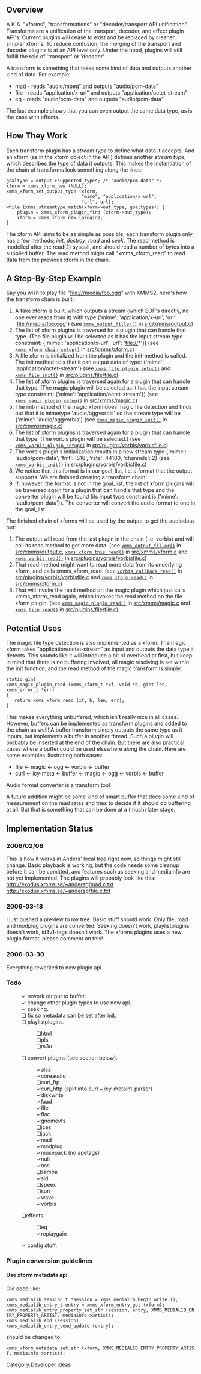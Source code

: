 ==Overview==
A.K.A. "xforms", "transformations" or "decoder/transport API unification". Transforms are a unification of the transport, decoder, and effect plugin API's. Current plugins will cease to exist and be replaced by cleaner, simpler xforms. To reduce confusion, the merging of the transport and decoder plugins is at an API level only. Under the hood, plugins will still fulfill the role of 'transport' or 'decoder'.

A transform is something that takes some kind of data and outputs another kind of data. For example:
* mad - reads "audio/mpeg" and outputs "audio/pcm-data"
* file - reads "application/x-url" and outputs "application/octet-stream"
* eq - reads "audio/pcm-data" and outputs "audio/pcm-data"
The last example shows that you can even output the same data type, as is the case with effects.

==How They Work==
Each transform plugin has a ''stream type'' to define what data it accepts. And an xform (as in the xform object in the API) defines another ''stream type'', which describes the type of data it outputs. This makes the instantiation of the chain of transforms look something along the lines:
 goaltype = output->supported_types; /* "audio/pcm-data" */
 xform = xmms_xform_new (NULL);
 xmms_xform_set_output_type (xform,
                             "mime", "application/x-url",
                             "url", url);
 while (xmms_streamtype_match(xform->out_type, goaltypes)) {
     plugin = xmms_xform_plugin_find (xform->out_type);
     xform = xmms_xform_new (plugin);
 }

The xform API aims to be as simple as possible; each transform plugin only has a few methods; ''init'', ''destroy'', ''read'' and ''seek''. The read method is modelled after the read(2) syscall, and should read a number of bytes into a supplied buffer. The read method might call "xmms_xform_read" to read data from the previous xform in the chain.

==A Step-By-Step Example==
Say you wish to play file "file:///media/foo.ogg" with XMMS2, here's how the transform chain is built:

# A fake xform is built, which outputs a stream (which EOF's directly, no one ever reads from it) with type {'mime': 'application/x-url', 'url': 'file://media/foo.ogg'} (see <code>[http://git.xmms.se/?p=xmms2-devel.git;a=blob;f=src/xmms/output.c#xmms_output_filler xmms_output_filler()]</code> in [http://git.xmms.se/?p=xmms2-devel.git;a=blob;f=src/xmms/output.c src/xmms/output.c])
# The list of xform plugins is traversed for a plugin that can handle that type. (The file plugin will be selected as it has the input stream type constraint: {'mime': 'application/x-url', 'url': 'file://*'}) (see <code>[http://git.xmms.se/?p=xmms2-devel.git;a=blob;f=src/xmms/xform.c#xmms_xform_chain_setup xmms_xform_chain_setup()]</code> in [http://git.xmms.se/?p=xmms2-devel.git;a=blob;f=src/xmms/xform.c src/xmms/xform.c])
# A file xform is initialized from the plugin and the init-method is called. The init method tells that it can output data of type: {'mime': 'application/octet-stream'} (see <code>[http://git.xmms.se/?p=xmms2-devel.git;a=blob;f=src/plugins/file/file.c#xmms_file_plugin_setup xmms_file_plugin_setup()]</code> and <code>[http://git.xmms.se/?p=xmms2-devel.git;a=blob;f=src/plugins/file/file.c#xmms_file_init xmms_file_init()]</code> in [http://git.xmms.se/?p=xmms2-devel.git;a=blob;f=src/plugins/file/file.c src/plugins/file/file.c])
# The list of xform plugins is traversed again for a plugin that can handle that type. (The magic plugin will be selected as it has the input stream type constraint: {'mime': 'application/octet-stream'}) (see <code>[http://git.xmms.se/?p=xmms2-devel.git;a=blob;f=src/xmms/magic.c#xmms_magic_plugin_setup xmms_magic_plugin_setup()]</code> in [http://git.xmms.se/?p=xmms2-devel.git;a=blob;f=src/xmms/magic.c src/xmms/magic.c])
# The init-method of the magic xform does magic file detection and finds out that it is mimetype 'audio/oggvorbis' so the stream type will be {'mime': 'audio/oggvorbis'} (see <code>[http://git.xmms.se/?p=xmms2-devel.git;a=blob;f=src/xmms/magic.c#xmms_magic_plugin_init xmms_magic_plugin_init()]</code> in [http://git.xmms.se/?p=xmms2-devel.git;a=blob;f=src/xmms/magic.c src/xmms/magic.c])
# The list of xform plugins is traversed again for a plugin that can handle that type. (The vorbis plugin will be selected.) (see <code>[http://git.xmms.se/?p=xmms2-devel.git;a=blob;f=src/plugins/vorbis/vorbisfile.c#xmms_vorbis_plugin_setup xmms_vorbis_plugin_setup()]</code> in [http://git.xmms.se/?p=xmms2-devel.git;a=blob;f=src/plugins/vorbis/vorbisfile.c src/plugins/vorbis/vorbisfile.c])
# The vorbis plugin's initialization results in a new stream type {'mime': 'audio/pcm-data', 'fmt': 'S16', 'rate': 44100, 'channels': 2} (see <code>[http://git.xmms.se/?p=xmms2-devel.git;a=blob;f=src/plugins/vorbis/vorbisfile.c#xmms_vorbis_init xmms_vorbis_init()]</code> in [http://git.xmms.se/?p=xmms2-devel.git;a=blob;f=src/plugins/vorbis/vorbisfile.c src/plugins/vorbis/vorbisfile.c])
# We notice that this format is in our goal_list, i.e. a format that the output supports. We are finished creating a transform chain!
# If, however, the format is not in the goal_list, the list of xform plugins will be traversed again for a plugin that can handle that type and the converter plugin will be found (its input type constraint is {'mime': 'audio/pcm-data'}). The converter will convert the audio format to one in the goal_list.

The finished chain of xforms will be used by the output to get the audiodata out:
# The output will read from the last plugin in the chain (i.e. vorbis) and will call its read method to get more data. (see <code>[http://git.xmms.se/?p=xmms2-devel.git;a=blob;f=src/xmms/output.c#xmms_output_filler xmms_output_filler()]</code> in [http://git.xmms.se/?p=xmms2-devel.git;a=blob;f=src/xmms/output.c src/xmms/output.c], <code>[http://git.xmms.se/?p=xmms2-devel.git;a=blob;f=src/xmms/xform.c#xmms_xform_this_read xmms_xform_this_read()]</code> in [http://git.xmms.se/?p=xmms2-devel.git;a=blob;f=src/xmms/xform.c src/xmms/xform.c] and <code>[http://git.xmms.se/?p=xmms2-devel.git;a=blob;f=src/plugins/vorbis/vorbisfile.c#xmms_vorbis_read xmms_vorbis_read()]</code> in [http://git.xmms.se/?p=xmms2-devel.git;a=blob;f=src/plugins/vorbis/vorbisfile.c src/plugins/vorbis/vorbisfile.c])
# That read method might want to read more data from its underlying xform, and calls xmms_xform_read. (see <code>[http://git.xmms.se/?p=xmms2-devel.git;a=blob;f=src/plugins/vorbis/vorbisfile.c#vorbis_callback_read vorbis_callback_read()]</code> in [http://git.xmms.se/?p=xmms2-devel.git;a=blob;f=src/plugins/vorbis/vorbisfile.c src/plugins/vorbis/vorbisfile.c] and <code>[http://git.xmms.se/?p=xmms2-devel.git;a=blob;f=src/xmms/xform.c#xmms_xform_read xmms_xform_read()]</code> in [http://git.xmms.se/?p=xmms2-devel.git;a=blob;f=src/xmms/xform.c src/xmms/xform.c])
# That will invoke the read method on the magic plugin which just calls xmms_xform_read again, which invokes the read method on the file xform plugin. (see <code>[http://git.xmms.se/?p=xmms2-devel.git;a=blob;f=src/xmms/magic.c#xmms_magic_plugin_read xmms_magic_plugin_read()]</code> in [http://git.xmms.se/?p=xmms2-devel.git;a=blob;f=src/xmms/magic.c src/xmms/magic.c] and <code>[http://git.xmms.se/?p=xmms2-devel.git;a=blob;f=src/plugins/file/file.c#xmms_file_read xmms_file_read()]</code> in [http://git.xmms.se/?p=xmms2-devel.git;a=blob;f=src/plugins/file/file.c src/plugins/file/file.c])

==Potential Uses==
The magic file type detection is also implemented as a xform. The magic xform takes "application/octet-stream" as input and outputs the data type it detects. This sounds like it will introduce a bit of overhead at first, but keep in mind that there is no buffering involved, all magic resolving is set within the init function, and the read method of the magic transform is simply:
 static gint
 xmms_magic_plugin_read (xmms_xform_t *xf, void *b, gint len,
 xmms_error_t *err)
 {
 	return xmms_xform_read (xf, b, len, err);
 }

This makes everything unbuffered, which isn't really nice in all cases. However, buffers can be implemented as transform plugins and added to the chain as well! A buffer transform simply outputs the same type as it inputs, but implements a buffer in another thread. Such a plugin will probably be inserted at the end of the chain. But there are also practical cases where a buffer could be used elsewhere along the chain. Here are some examples illustrating both cases:
* file <- magic <- ogg <- vorbis <- buffer
* curl <- icy-meta <- buffer <- magic <- ogg <- vorbis <- buffer

Audio format converter is a transform too!

A future addition might be some kind of smart buffer that does some kind of measurement on the read rates and tries to decide if it should do buffering at all. But that is something that can be done at a (much) later stage.

==Implementation Status==
===2006/02/06===
This is how it works in Anders' local tree right now, so things might still change. Basic playback is working, but the code needs some cleanup before it can be comitted, and features such as seeking and mediainfo are not yet implemented. The plugins will probably look like this:
http://exodus.xmms.se/~andersg/mad.c.txt http://exodus.xmms.se/~andersg/file.c.txt

===2006-03-18===
I just pushed a preview to my tree. Basic stuff should work. Only file, mad and modplug plugins are converted. Seeking doesn't work, playlistplugins doesn't work, id3v1-tags doesn't work. The xforms plugins uses a new plugin format, please comment on this!


===2006-03-30===
Everything reworked to new plugin api.

===Todo===
:&#10003; rework output to buffer.
:&#10003; change other plugin types to use new api.
:&#10003; seeking.
:&#10063; fix so metadata can be set after init.
:&#10063; playlistplugins.
::&#10063;html
::&#10063;pls
::&#10063;m3u
:&#10063; convert plugins (see section below).
::&#10003;alsa
::&#10003;coreaudio
::&#10063;curl_ftp
::&#10003;curl_http (split into curl + icy-metaint-parser)
::&#10003;diskwrite
::&#10003;faad
::&#10003;file
::&#10003;flac
::&#10003;gnomevfs
::&#10063;ices
::&#10063;jack
::&#10003;mad
::&#10003;modplug
::&#10003;musepack (no apetags)
::&#10003;null
::&#10003;oss
::&#10063;samba
::&#10003;sid
::&#10063;speex
::&#10063;sun
::&#10003;wave
::&#10003;vorbis
:&#10063;effects.
::&#10063;eq
::&#10003;replaygain
:&#10003; config stuff.

===Plugin conversion guidelines===
====Use xform metadata api====
Old code like:

 xmms_medialib_session_t *session = xmms_medialib_begin_write ();
 xmms_medialib_entry_t entry = xmms_xform_entry_get (xform);
 xmms_medialib_entry_property_set_str (session, entry, XMMS_MEDIALIB_ENTRY_PROPERTY_ARTIST, mediainfo->artist);
 xmms_medialib_end (session);
 xmms_medialib_entry_send_update (entry);

should be changed to:

 xmms_xform_metadata_set_str (xform, XMMS_MEDIALIB_ENTRY_PROPERTY_ARTIST, mediainfo->artist);

[[Category:Developer ideas]]